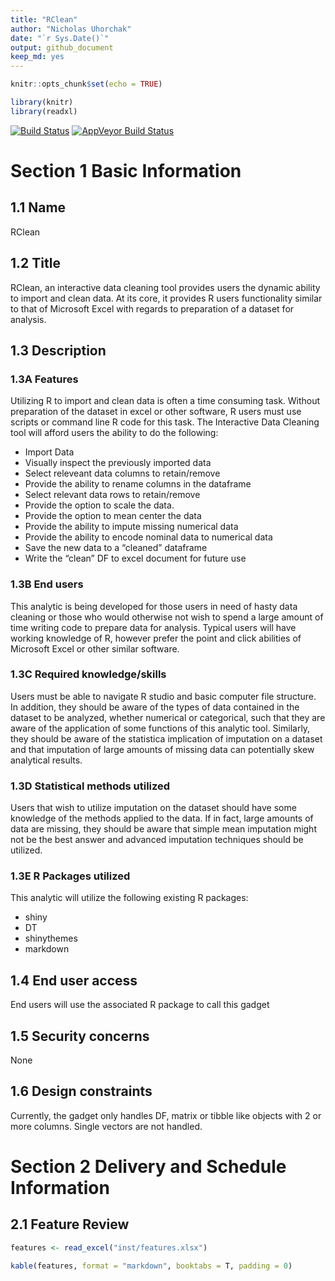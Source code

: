 ```yaml
---
title: "RClean"
author: "Nicholas Uhorchak"
date: "`r Sys.Date()`"
output: github_document
keep_md: yes
---
```


```r
knitr::opts_chunk$set(echo = TRUE)

library(knitr)
library(readxl)
```
<!-- Add build tab from TRAVIS CI to readme file-->
[![Build Status](https://travis-ci.org/nuhorchak/RClean.svg?branch=master)](https://travis-ci.org/nuhorchak/RClean)
[![AppVeyor Build Status](https://ci.appveyor.com/api/projects/status/github/nuhorchak/RClean?branch=master&svg=true)](https://ci.appveyor.com/project/nuhorchak/RClean)


# Section 1 Basic Information

## 1.1 Name
 RClean
 
## 1.2 Title
   RClean, an interactive data cleaning tool provides users the dynamic ability to import and clean data.  At its core, it provides R users functionality similar to that of Microsoft Excel with regards to preparation of a dataset for analysis.
   
## 1.3 Description

### 1.3A Features
  Utilizing R to import and clean data is often a time consuming task.  Without preparation of the dataset in excel or other software, R users must use scripts or command line R code for this task.  The Interactive Data Cleaning tool will afford users the ability to do the following:
  
  - Import Data 
  - Visually inspect the previously imported data 
  - Select releveant data columns to retain/remove 
  - Provide the ability to rename columns in the dataframe 
  - Select relevant data rows to retain/remove 
  - Provide the option to scale the data. 
  - Provide the option to mean center the data 
  - Provide the ability to impute missing numerical data 
  - Provide the ability to encode nominal data to numerical data 
  - Save the new data to a "cleaned" dataframe 
  - Write the "clean" DF to excel document for future use
  
### 1.3B End users

This analytic is being developed for those users in need of hasty data cleaning or those who would otherwise not wish to spend a large amount of time writing code to prepare data for analysis.  Typical users will have working knowledge of R, however prefer the point and click abilities of Microsoft Excel or other similar software.

### 1.3C Required knowledge/skills

Users must be able to navigate R studio and basic computer file structure.  In addition, they should be aware of the types of data contained in the dataset to be analyzed, whether numerical or categorical, such that they are aware of the application of some functions of this analytic tool.  Similarly, they should be aware of the statistica implication of imputation on a dataset and that imputation of large amounts of missing data can potentially skew analytical results.

### 1.3D Statistical methods utilized

Users that wish to utilize imputation on the dataset should have some knowledge of the methods applied to the data.  If in fact, large amounts of data are missing, they should be aware that simple mean imputation might not be the best answer and advanced imputation techniques should be utilized.

### 1.3E R Packages utilized

This analytic will utilize the following existing R packages:

  - shiny
  - DT
  - shinythemes
  - markdown


## 1.4 End user access

End users will use the associated R package to call this gadget
   
## 1.5 Security concerns

None
   
## 1.6 Design constraints

Currently, the gadget only handles DF, matrix or tibble like objects with 2 or more columns.  Single vectors are not handled.

# Section 2 Delivery and Schedule Information

## 2.1 Feature Review


```r

features <- read_excel("inst/features.xlsx")
```

```r
kable(features, format = "markdown", booktabs = T, padding = 0)

```

